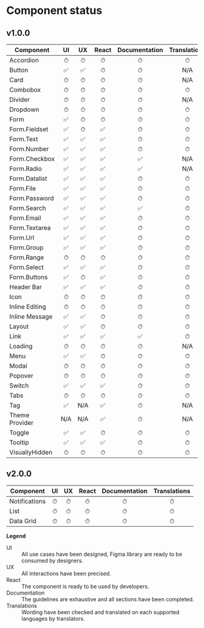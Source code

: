 
<Meta title="Component status" />

# Component status

## v1.0.0

| Component      | UI  | UX  | React | Documentation | Translations |
| -------------- | :-: | :-: | :---: | :-----------: | :----------: |
| Accordion      |  ⏱  |  ⏱  |   ⏱   |       ⏱       |      ⏱       |
| Button         | ✅  | ✅  |   ⏱   |       ⏱       |     N/A      |
| Card           |  ⏱  |  ⏱  |   ⏱   |       ⏱       |     N/A      |
| Combobox       |  ⏱  |  ⏱  |   ⏱   |       ⏱       |      ⏱       |
| Divider        |  ⏱  |  ⏱  |   ⏱   |       ⏱       |     N/A      |
| Dropdown       |  ⏱  |  ⏱  |   ⏱   |       ⏱       |      ⏱       |
| Form           | ✅  |  ⏱  |   ⏱   |       ⏱       |      ⏱       |
| Form.Fieldset  | ✅  |  ⏱  |  ✅   |       ⏱       |      ⏱       |
| Form.Text      | ✅  | ✅  |  ✅   |       ⏱       |      ⏱       |
| Form.Number    | ✅  | ✅  |  ✅   |       ⏱       |      ⏱       |
| Form.Checkbox  | ✅  | ✅  |  ✅   |      ✅       |     N/A      |
| Form.Radio     | ✅  | ✅  |  ✅   |      ✅       |     N/A      |
| Form.Datalist  | ✅  | ✅  |  ✅   |       ⏱       |      ⏱       |
| Form.File      | ✅  | ✅  |  ✅   |       ⏱       |      ⏱       |
| Form.Password  | ✅  | ✅  |  ✅   |       ⏱       |      ⏱       |
| Form.Search    | ✅  | ✅  |  ✅   |      ✅       |      ⏱       |
| Form.Email     | ✅  | ✅  |  ✅   |       ⏱       |      ⏱       |
| Form.Textarea  | ✅  | ✅  |  ✅   |       ⏱       |      ⏱       |
| Form.Url       | ✅  | ✅  |  ✅   |       ⏱       |      ⏱       |
| Form.Group     | ✅  | ✅  |  ✅   |       ⏱       |      ⏱       |
| Form.Range     |  ⏱  |  ⏱  |   ⏱   |       ⏱       |      ⏱       |
| Form.Select    | ✅  | ✅  |  ✅   |       ⏱       |      ⏱       |
| Form.Buttons   | ✅  |  ⏱  |  ✅   |       ⏱       |      ⏱       |
| Header Bar     | ✅  | ✅  |  ✅   |       ⏱       |      ⏱       |
| Icon           |  ⏱  |  ⏱  |   ⏱   |       ⏱       |      ⏱       |
| Inline Editing |  ⏱  |  ⏱  |   ⏱   |       ⏱       |      ⏱       |
| Inline Message | ✅  | ✅  |   ⏱   |       ⏱       |      ⏱       |
| Layout         | ✅  | ✅  |   ⏱   |       ⏱       |      ⏱       |
| Link           | ✅  | ✅  |  ✅   |      ✅       |      ⏱       |
| Loading        |  ⏱  |  ⏱  |   ⏱   |       ⏱       |     N/A      |
| Menu           | ✅  | ✅  |   ⏱   |       ⏱       |      ⏱       |
| Modal          |  ⏱  |  ⏱  |   ⏱   |       ⏱       |      ⏱       |
| Popover        |  ⏱  |  ⏱  |   ⏱   |       ⏱       |      ⏱       |
| Switch         | ✅  | ✅  |  ✅   |       ⏱       |      ⏱       |
| Tabs           |  ⏱  |  ⏱  |   ⏱   |       ⏱       |      ⏱       |
| Tag            | ✅  | N/A |  ✅   |       ⏱       |     N/A      |
| Theme Provider | N/A | N/A |  ✅   |       ⏱       |     N/A      |
| Toggle         | ✅  | ✅  |   ⏱   |       ⏱       |      ⏱       |
| Tooltip        | ✅  | ✅  |  ✅   |       ⏱       |      ⏱       |
| VisuallyHidden |  ⏱  |  ⏱  |   ⏱   |       ⏱       |      ⏱       |

## v2.0.0

| Component     | UI  | UX  | React | Documentation | Translations |
| ------------- | :-: | :-: | :---: | :-----------: | :----------: |
| Notifications |  ⏱  |  ⏱  |   ⏱   |       ⏱       |      ⏱       |
| List          |  ⏱  |  ⏱  |   ⏱   |       ⏱       |      ⏱       |
| Data Grid     |  ⏱  |  ⏱  |   ⏱   |       ⏱       |      ⏱       |

**Legend**

<dl>
	<dt>UI</dt>
	<dd>All use cases have been designed, Figma library are ready to be consumed by designers.</dd>
	<dt>UX</dt>
	<dd>All interactions have been precised.</dd>
	<dt>React</dt>
	<dd>The component is ready to be used by developers.</dd>
	<dt>Documentation</dt>
	<dd>The guidelines are exhaustive and all sections have been completed.</dd>
	<dt>Translations</dt>
	<dd>Wording have been checked and translated on each supported languages by translators.</dd>
</dl>

